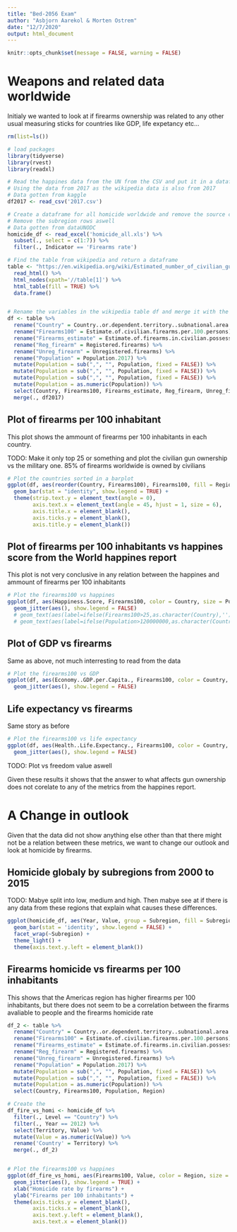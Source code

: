```yaml
---
title: "Bed-2056 Exam"
author: "Asbjorn Aarekol & Morten Ostrem"
date: "12/7/2020"
output: html_document
---
```


```r
knitr::opts_chunk$set(message = FALSE, warning = FALSE)
```

# Weapons and related data worldwide
Initialy we wanted to look at if firearms ownership was related to any other usual measuring sticks for countries like GDP, life expetancy etc...

```r
rm(list=ls())

# load packages
library(tidyverse)
library(rvest)
library(readxl)

# Read the happines data from the UN from the CSV and put it in a dataframe
# Using the data from 2017 as the wikipedia data is also from 2017
# Data gotten from kaggle
df2017 <- read_csv('2017.csv')

# Create a dataframe for all homicide worldwide and remove the source collums
# Remove the subregion rows aswell
# Data gotten from dataUNODC
homicide_df <- read_excel('homicide_all.xls') %>% 
  subset(., select = c(1:7)) %>% 
  filter(., Indicator == 'Firearms rate')

# Find the table from wikipedia and return a dataframe
table <- "https://en.wikipedia.org/wiki/Estimated_number_of_civilian_guns_per_capita_by_country" %>%
  read_html() %>%
  html_nodes(xpath='//table[1]') %>% 
  html_table(fill = TRUE) %>% 
  data.frame()


# Rename the variables in the wikipedia table df and merge it with the happines data
df <- table %>% 
  rename("Country" = Country..or.dependent.territory..subnational.area..etc..) %>% 
  rename("Firearms100" = Estimate.of.civilian.firearms.per.100.persons) %>% 
  rename("Firearms_estimate" = Estimate.of.firearms.in.civilian.possession) %>% 
  rename("Reg_firearm" = Registered.firearms) %>% 
  rename("Unreg_firearm" = Unregistered.firearms) %>% 
  rename("Population" = Population.2017) %>% 
  mutate(Population = sub(",", "", Population, fixed = FALSE)) %>% 
  mutate(Population = sub(",", "", Population, fixed = FALSE)) %>%
  mutate(Population = sub(",", "", Population, fixed = FALSE)) %>% 
  mutate(Population = as.numeric(Population)) %>% 
  select(Country, Firearms100, Firearms_estimate, Reg_firearm, Unreg_firearm, Population, Region) %>% 
  merge(., df2017)

```

## Plot of firearms per 100 inhabitant
This plot shows the ammount of firearms per 100 inhabitants in each country.

TODO: Make it only top 25 or something and plot the civilian gun ownership vs the military one. 85% of firearms worldwide is owned by civilians

```r

# Plot the countries sorted in a barplot
ggplot(df, aes(reorder(Country, Firearms100), Firearms100, fill = Region)) +
  geom_bar(stat = "identity", show.legend = TRUE) +
  theme(strip.text.y = element_text(angle = 0),
        axis.text.x = element_text(angle = 45, hjust = 1, size = 6),
        axis.title.x = element_blank(),
        axis.ticks.y = element_blank(),
        axis.title.y = element_blank())
```

## Plot of firearms per 100 inhabitants vs happines score from the World happines report
This plot is not very conclusive in any relation between the happines and ammount of firearms per 100 inhabitants

```r

# Plot the firearms100 vs happines
ggplot(df, aes(Happiness.Score, Firearms100, color = Country, size = Population)) +
  geom_jitter(aes(), show.legend = FALSE)
  # geom_text(aes(label=ifelse(Firearms100>25,as.character(Country),'')), hjust=1,vjust=0, show.legend = FALSE) +
  # geom_text(aes(label=ifelse(Population>120000000,as.character(Country),'')), hjust=1,vjust=0, show.legend = FALSE)


```

## Plot of GDP vs firearms 
Same as above, not much interresting to read from the data

```r

# Plot the firearms100 vs GDP
ggplot(df, aes(Economy..GDP.per.Capita., Firearms100, color = Country, size = Population)) +
  geom_jitter(aes(), show.legend = FALSE)


```

## Life expectancy vs firearms
Same story as before

```r

# Plot the firearms100 vs life expectancy
ggplot(df, aes(Health..Life.Expectancy., Firearms100, color = Country, size = Population)) +
  geom_jitter(aes(), show.legend = FALSE)


```
TODO: Plot vs freedom value aswell


Given these results it shows that the answer to what affects gun ownership does not corelate to any of the metrics from the happines report. 


# A Change in outlook
Given that the data did not show anything else other than that there might not be a relation between these metrics, we want to change our outlook and look at homicide by firearms.



## Homicide globaly by subregions from 2000 to 2015
TODO: Mabye split into low, medium and high. Then mabye see at if there is any data from these regions that explain what causes these differences.

```r
ggplot(homicide_df, aes(Year, Value, group = Subregion, fill = Subregion)) +
  geom_bar(stat = 'identity', show.legend = FALSE) +
  facet_wrap(~Subregion) +
  theme_light() +
  theme(axis.text.y.left = element_blank())

```

## Firearms homicide vs firearms per 100 inhabitants
This shows that the Americas region has higher firearms per 100 inhabitants, but there does not seem to be a correlation between the firarms avaliable to people and the firearms homicide rate

```r

df_2 <- table %>% 
  rename("Country" = Country..or.dependent.territory..subnational.area..etc..) %>% 
  rename("Firearms100" = Estimate.of.civilian.firearms.per.100.persons) %>% 
  rename("Firearms_estimate" = Estimate.of.firearms.in.civilian.possession) %>% 
  rename("Reg_firearm" = Registered.firearms) %>% 
  rename("Unreg_firearm" = Unregistered.firearms) %>% 
  rename("Population" = Population.2017) %>% 
  mutate(Population = sub(",", "", Population, fixed = FALSE)) %>%
  mutate(Population = sub(",", "", Population, fixed = FALSE)) %>% 
  mutate(Population = as.numeric(Population)) %>% 
  select(Country, Firearms100, Population, Region)

# Create the 
df_fire_vs_homi <- homicide_df %>% 
  filter(., Level == "Country") %>% 
  filter(., Year == 2012) %>% 
  select(Territory, Value) %>% 
  mutate(Value = as.numeric(Value)) %>% 
  rename('Country' = Territory) %>% 
  merge(., df_2)


# Plot the firearms100 vs happines
ggplot(df_fire_vs_homi, aes(Firearms100, Value, color = Region, size = Population)) +
  geom_jitter(aes(), show.legend = TRUE) +
  xlab("Homicide rate by firearms") +
  ylab("Firearms per 100 inhabitants") +
  theme(axis.ticks.y = element_blank(),
        axis.ticks.x = element_blank(),
        axis.text.y.left = element_blank(),
        axis.text.x = element_blank())

```
